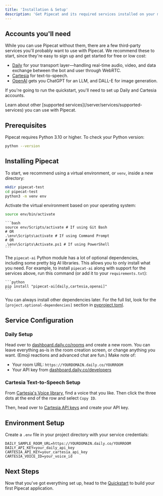 ```yaml
---
title: 'Installation & Setup'
description: 'Get Pipecat and its required services installed on your machine'
---
```


## Accounts you'll need

While you can use Pipecat without them, there are a few third-party services you'll probably want to use with Pipecat. We recommend these to start, since they're easy to sign up and get started for free or low cost:

- [Daily](https://dashboard.daily.co/u/signup?pipecat=true) for your transport layer—handling real-time audio, video, and data exchange between the bot and user through WebRTC.
- [Cartesia](https://play.cartesia.ai/) for text-to-speech.
- [OpenAI](https://platform.openai.com/signup) gets you ChatGPT for an LLM, and DALL-E for image generation.

If you're going to run the quickstart, you'll need to set up Daily and Cartesia accounts.

<Tip>
  Learn about other [supported services](/server/services/supported-services)
  you can use with Pipecat.
</Tip>

## Prerequisites

Pipecat requires Python 3.10 or higher. To check your Python version:

```bash
python --version
```

## Installing Pipecat

To start, we recommend using a virtual environment, or `venv`, inside a new directory:

```bash
mkdir pipecat-test
cd pipecat-test
python3 -m venv env
```

Activate the virtual environment based on your operating system:

<Tabs>
  <Tab title="macOS/Linux">
  
  ```bash
  source env/bin/activate
  ```
  
  </Tab>
  <Tab title="Windows">
    
    ```bash
    source env/Scripts/activate # If using Git Bash
    # OR
    .\env\Scripts\activate # If using Command Prompt
    # OR
    .\env\Scripts\Activate.ps1 # If using PowerShell
    ```

  </Tab>
</Tabs>

The `pipecat-ai` Python module has a lot of optional dependencies, including some pretty big AI libraries. This allows you to only install what you need. For example, to install `pipecat-ai` along with support for the services above, run this command (or add it to your `requirements.txt`):

<Tabs>
  <Tab title="Daily, Cartesia, and OpenAI">

    ```python
    pip install "pipecat-ai[daily,cartesia,openai]"
    ```

  </Tab>
  
</Tabs>

You can always install other dependencies later. For the full list, look for the `[project.optional-dependencies]` section in [pyproject.toml](https://github.com/pipecat-ai/pipecat/blob/main/pyproject.toml).

## Service Configuration

### Daily Setup

Head over to [dashboard.daily.co/rooms](https://dashboard.daily.co/rooms) and create a new room. You can leave everything as-is in the room creation screen, or change anything you want. (Emoji reactions and advanced chat are fun.) Make note of:

- Your room URL: `https://YOURDOMAIN.daily.co/YOURROOM`
- Your API key from [dashboard.daily.co/developers](https://dashboard.daily.co/developers)

### Cartesia Text-to-Speech Setup

From [Cartesia's Voice library](https://play.cartesia.ai/voices), find a voice
that you like. Then click the three dots at the end of the row and select `Copy ID`.

Then, head over to [Cartesia API keys](https://play.cartesia.ai/keys) and create your API key.

## Environment Setup

Create a `.env` file in your project directory with your service credentials:

```env
DAILY_SAMPLE_ROOM_URL=https://YOURDOMAIN.daily.co/YOURROOM
DAILY_API_KEY=your_daily_api_key
CARTESIA_API_KEY=your_cartesia_api_key
CARTESIA_VOICE_ID=your_voice_id
```

## Next Steps

Now that you've got everything set up, head to the [Quickstart](/getting-started/quickstart) to build your first Pipecat application.
